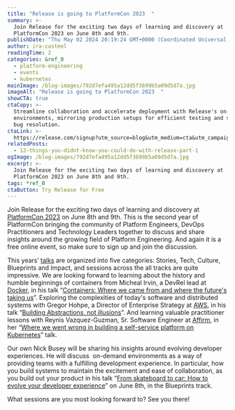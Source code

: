 ```yaml
---
title: "Release is going to PlatformCon 2023  "
summary: >-
  Join Release for the exciting two days of learning and discovery at
  PlatformCon 2023 on June 8th and 9th.
publishDate: "Thu May 02 2024 20:19:24 GMT+0000 (Coordinated Universal Time)"
author: ira-casteel
readingTime: 2
categories: &ref_0
  - platform-engineering
  - events
  - kubernetes
mainImage: /blog-images/792d7efa495a12dd5f3699b5a09d5d7a.jpg
imageAlt: "Release is going to PlatformCon 2023  "
showCTA: true
ctaCopy: >-
  Streamline collaboration and accelerate deployment with Release's on-demand
  environments, mirroring production setups for efficient testing and seamless
  bug resolution.
ctaLink: >-
  https://release.com/signup?utm_source=blog&utm_medium=cta&utm_campaign=blog-cta&utm_content=release-is-going-to-platformcon-2023
relatedPosts:
  - 12-things-you-didnt-know-you-could-do-with-release-part-1
ogImage: /blog-images/792d7efa495a12dd5f3699b5a09d5d7a.jpg
excerpt: >-
  Join Release for the exciting two days of learning and discovery at
  PlatformCon 2023 on June 8th and 9th.
tags: *ref_0
ctaButton: Try Release for Free
---
```


Join Release for the exciting two days of learning and discovery at [PlatformCon 2023](https://platformcon.com/) on June 8th and 9th. This is the second year of PlatformCon bringing the community of Platform Engineers, DevOps Practitioners and Technology Leaders together to discuss and share insights around the growing field of Platform Engineering. And again it is a free online event, so make sure to sign up and join the discussion.

This years’ [talks](https://platformcon.com/talks) are organized into five categories: Stories, Tech, Culture, Blueprints and Impact, and sessions across the all tracks are quite impressive. We are looking forward to learning about the history and humble beginnings of containers from Micheal Irvin, a DevRel lead at [Docker](https://www.docker.com/), in his talk “[Containers: Where we came from and where the future's taking us](https://platformcon.com/talks/containers-where-we-came-from-and-where-the-futures-taking-us)”. Exploring the complexities of today's software and distributed systems with Gregor Hohpe, a Director of Enterprise Strategy at [AWS](https://aws.amazon.com/), in his talk “[Building Abstractions, not illusions](https://platformcon.com/talks/build-abstractions-not-illusions)”. And learning valuable practitioner lessons with Reynis Vazquez-Guzman, Sr. Software Engineer at [Affirm](https://www.affirm.com/), in her “​​[Where we went wrong in building a self-service platform on Kubernetes](https://platformcon.com/talks/where-we-went-wrong-in-building-a-self-service-platform-on-kubernetes)” talk.

Our own Nick Busey will be sharing his insights around evolving developer experiences. He will discuss  on-demand environments as a way of providing teams with a fulfilling development experience. In particular, how you build systems to maintain the excitement and ease of collaboration, as you build out your product in his talk “[From skateboard to car: How to evolve your developer experience](https://platformcon.com/talks/from-skateboard-to-car-how-to-evolve-your-developer-experience)” on June 8th, in the Blueprints track.

What sessions are you most looking forward to? See you there!
